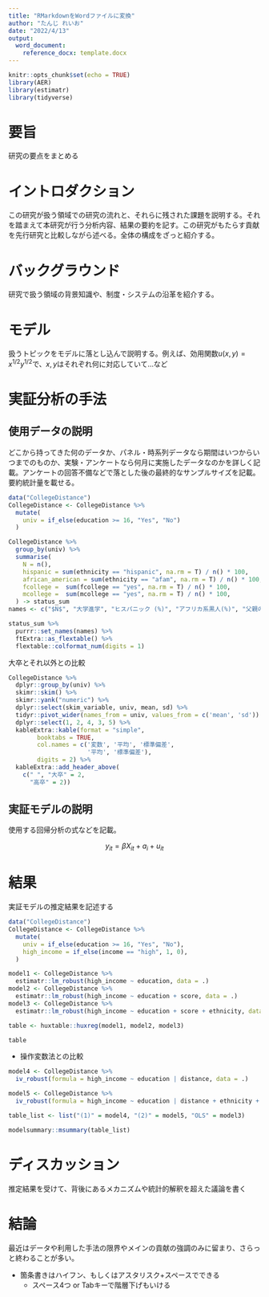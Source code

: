 ```yaml
---
title: "RMarkdownをWordファイルに変換"
author: "たんじ れいお"
date: "2022/4/13"
output: 
  word_document:
    reference_docx: template.docx
---
```


```r
knitr::opts_chunk$set(echo = TRUE)
library(AER)
library(estimatr)
library(tidyverse)
```

# 要旨

研究の要点をまとめる

# イントロダクション

この研究が扱う領域での研究の流れと、それらに残された課題を説明する。それを踏まえて本研究が行う分析内容、結果の要約を記す。この研究がもたらす貢献を先行研究と比較しながら述べる。全体の構成をざっと紹介する。

# バックグラウンド

研究で扱う領域の背景知識や、制度・システムの沿革を紹介する。

# モデル

扱うトピックをモデルに落とし込んで説明する。例えば、効用関数$u(x, y) = x^{1/2} y^{1/2}$で、$x, y$はそれぞれ何に対応していて…など

# 実証分析の手法

## 使用データの説明

どこから持ってきた何のデータか、パネル・時系列データなら期間はいつからいつまでのものか、実験・アンケートなら何月に実施したデータなのかを詳しく記載。アンケートの回答不備などで落とした後の最終的なサンプルサイズを記載。要約統計量を載せる。

```r
data("CollegeDistance")
CollegeDistance <- CollegeDistance %>%
  mutate(
    univ = if_else(education >= 16, "Yes", "No")
  )
```

```r
CollegeDistance %>%
  group_by(univ) %>%
  summarise(
    N = n(),
    hispanic = sum(ethnicity == "hispanic", na.rm = T) / n() * 100,
    african_american = sum(ethnicity == "afam", na.rm = T) / n() * 100,
    fcollege =  sum(fcollege == "yes", na.rm = T) / n() * 100,
    mcollege =  sum(mcollege == "yes", na.rm = T) / n() * 100,
  ) -> status_sum
names <- c("$N$", "大学進学", "ヒスパニック (%)", "アフリカ系黒人(%)", "父親の大学進学率", "母親の大学進学率")

status_sum %>%
  purrr::set_names(names) %>%
  ftExtra::as_flextable() %>%
  flextable::colformat_num(digits = 1)
```
大卒とそれ以外との比較

```r
CollegeDistance %>%
  dplyr::group_by(univ) %>%
  skimr::skim() %>%
  skimr::yank("numeric") %>%
  dplyr::select(skim_variable, univ, mean, sd) %>%
  tidyr::pivot_wider(names_from = univ, values_from = c('mean', 'sd')) %>%
  dplyr::select(1, 2, 4, 3, 5) %>%
  kableExtra::kable(format = "simple", 
        booktabs = TRUE,
        col.names = c('変数', '平均', '標準偏差',
                      '平均', '標準偏差'),
        digits = 2) %>%
  kableExtra::add_header_above(
    c(" ", "大卒" = 2, 
      "高卒" = 2))
```


## 実証モデルの説明

使用する回帰分析の式などを記載。

$$y_{it} = \beta X_{it} + a_i + u_{it}$$

# 結果

実証モデルの推定結果を記述する

```r
data("CollegeDistance")
CollegeDistance <- CollegeDistance %>%
  mutate(
    univ = if_else(education >= 16, "Yes", "No"),
    high_income = if_else(income == "high", 1, 0),
  )

model1 <- CollegeDistance %>%
  estimatr::lm_robust(high_income ~ education, data = .)
model2 <- CollegeDistance %>%
  estimatr::lm_robust(high_income ~ education + score, data = .)
model3 <- CollegeDistance %>%
  estimatr::lm_robust(high_income ~ education + score + ethnicity, data = .)

table <- huxtable::huxreg(model1, model2, model3)

table
```

- 操作変数法との比較

```r
model4 <- CollegeDistance %>%
  iv_robust(formula = high_income ~ education | distance, data = .)

model5 <- CollegeDistance %>%
  iv_robust(formula = high_income ~ education | distance + ethnicity + tuition + score, data = .)

table_list <- list("(1)" = model4, "(2)" = model5, "OLS" = model3)

modelsummary::msummary(table_list)
```



# ディスカッション

推定結果を受けて、背後にあるメカニズムや統計的解釈を超えた議論を書く

# 結論

最近はデータや利用した手法の限界やメインの貢献の強調のみに留まり、さらっと終わることが多い。

- 箇条書きはハイフン、もしくはアスタリスク\+スペースでできる
    * スペース4つ or Tabキーで階層下げもいける